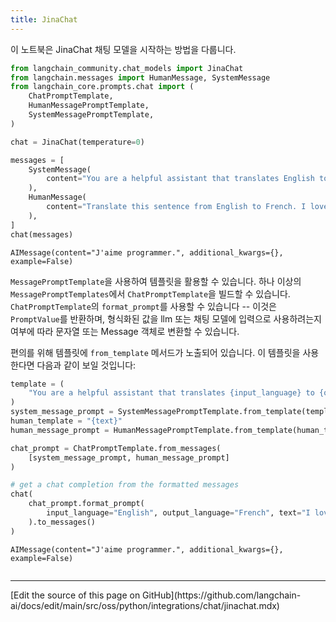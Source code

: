 ```yaml
---
title: JinaChat
---
```


이 노트북은 JinaChat 채팅 모델을 시작하는 방법을 다룹니다.

```python
from langchain_community.chat_models import JinaChat
from langchain.messages import HumanMessage, SystemMessage
from langchain_core.prompts.chat import (
    ChatPromptTemplate,
    HumanMessagePromptTemplate,
    SystemMessagePromptTemplate,
)
```

```python
chat = JinaChat(temperature=0)
```

```python
messages = [
    SystemMessage(
        content="You are a helpful assistant that translates English to French."
    ),
    HumanMessage(
        content="Translate this sentence from English to French. I love programming."
    ),
]
chat(messages)
```

```output
AIMessage(content="J'aime programmer.", additional_kwargs={}, example=False)
```

`MessagePromptTemplate`을 사용하여 템플릿을 활용할 수 있습니다. 하나 이상의 `MessagePromptTemplates`에서 `ChatPromptTemplate`을 빌드할 수 있습니다. `ChatPromptTemplate`의 `format_prompt`를 사용할 수 있습니다 -- 이것은 `PromptValue`를 반환하며, 형식화된 값을 llm 또는 채팅 모델에 입력으로 사용하려는지 여부에 따라 문자열 또는 Message 객체로 변환할 수 있습니다.

편의를 위해 템플릿에 `from_template` 메서드가 노출되어 있습니다. 이 템플릿을 사용한다면 다음과 같이 보일 것입니다:

```python
template = (
    "You are a helpful assistant that translates {input_language} to {output_language}."
)
system_message_prompt = SystemMessagePromptTemplate.from_template(template)
human_template = "{text}"
human_message_prompt = HumanMessagePromptTemplate.from_template(human_template)
```

```python
chat_prompt = ChatPromptTemplate.from_messages(
    [system_message_prompt, human_message_prompt]
)

# get a chat completion from the formatted messages
chat(
    chat_prompt.format_prompt(
        input_language="English", output_language="French", text="I love programming."
    ).to_messages()
)
```

```output
AIMessage(content="J'aime programmer.", additional_kwargs={}, example=False)
```

```python

```

---

<Callout icon="pen-to-square" iconType="regular">
  [Edit the source of this page on GitHub](https://github.com/langchain-ai/docs/edit/main/src/oss/python/integrations/chat/jinachat.mdx)
</Callout>

